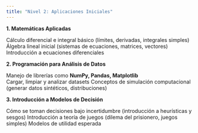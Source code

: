```yaml
---
title: "Nivel 2: Aplicaciones Iniciales"
---
```


**1. Matemáticas Aplicadas**

Cálculo diferencial e integral básico (límites, derivadas, integrales simples) Álgebra lineal inicial (sistemas de ecuaciones, matrices, vectores) Introducción a ecuaciones diferenciales

**2. Programación para Análisis de Datos**

Manejo de librerías como **NumPy, Pandas, Matplotlib\
**Cargar, limpiar y analizar datasets Conceptos de simulación computacional (generar datos sintéticos, distribuciones)

**3. Introducción a Modelos de Decisión**

Cómo se toman decisiones bajo incertidumbre (introducción a heurísticas y sesgos) Introducción a teoría de juegos (dilema del prisionero, juegos simples) Modelos de utilidad esperada
